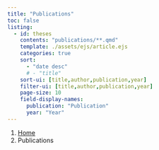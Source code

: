 ```yaml
---
title: "Publications"
toc: false
listing:
  - id: theses
    contents: "publications/**.qmd"
    template: ./assets/ejs/article.ejs
    categories: true
    sort:
      - "date desc"
      # - "title"
    sort-ui: [title,author,publication,year]
    filter-ui: [title,author,publication,year]
    page-size: 10
    field-display-names:
      publication: "Publication"
      year: "Year"
---
```


```{=html}
<nav aria-label="breadcrumb">
  <ol class="breadcrumb">
    <li class="breadcrumb-item"><a href="index.html">Home</a></li>
    <li class="breadcrumb-item active" aria-current="page">Publications</li>
  </ol>
</nav>
```

:::{#theses}
:::
